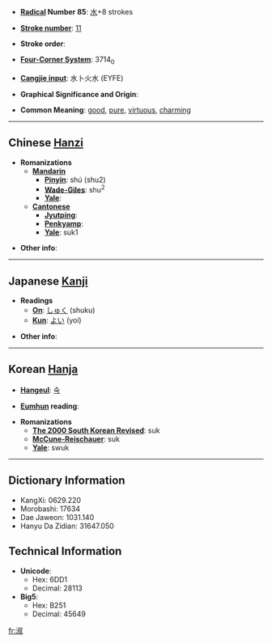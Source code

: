 * '''[[Wiktionary:Chinese radical index| Radical]] Number 85''': [[Wiktionary:Chinese radical index 水|水]]+8 strokes

* '''[[Wiktionary:Chinese total strokes index|Stroke number]]''': [[Wiktionary:Chinese total strokes index 11|11]]

* '''Stroke order''': 

* '''[[Wiktionary:Chinese four corner index|Four-Corner System]]''': 3714<sub>0</sub>

* '''[[Wiktionary:Chinese Cangjie index|Cangjie input]]''': 水卜火水 (EYFE)

* '''Graphical Significance and Origin''': 

* '''Common Meaning''': [[good]], [[pure]], [[virtuous]], [[charming]]

----

== Chinese [[Hanzi]] ==

* '''Romanizations'''
** '''[[Mandarin]]'''
*** '''[[Pinyin]]''': shú (shu2)
*** '''[[Wade-Giles]]''': shu<sup>2</sup>
*** '''[[Yale]]''': 
** '''[[Cantonese]]'''
*** '''[[Jyutping]]''':
*** '''[[Penkyamp]]''': 
*** '''[[Yale]]''': suk1

* '''Other info''': 

----

== Japanese [[Kanji]] ==

* '''Readings'''
** '''[[On]]''': [[しゅく]] (shuku)
** '''[[Kun]]''': [[よい]] (yoi)

* '''Other info''':  

----

== Korean [[Hanja]] ==

* '''[[Hangeul]]''': [[숙]]

* '''[[Eumhun]] reading''': 

* '''Romanizations'''
** '''[[The 2000 South Korean Revised Romanization|The 2000 South Korean Revised]]''': suk
** '''[[McCune-Reischauer]]''': suk
** '''[[Yale]]''': swuk

----

== Dictionary Information ==

* KangXi: 0629.220
* Morobashi: 17634
* Dae Jaweon: 1031.140
* Hanyu Da Zidian: 31647.050

== Technical Information ==

* '''Unicode''':
** Hex: 6DD1
** Decimal: 28113
* '''Big5''':
** Hex: B251
** Decimal: 45649

[[fr:淑]]